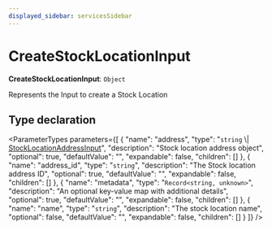 ```yaml
---
displayed_sidebar: servicesSidebar
---
```



# CreateStockLocationInput

 **CreateStockLocationInput**: `Object`

Represents the Input to create a Stock Location

## Type declaration

<ParameterTypes parameters={[
  {
    "name": "address",
    "type": "`string` \\| [StockLocationAddressInput](services.StockLocationAddressInput.mdx)",
    "description": "Stock location address object",
    "optional": true,
    "defaultValue": "",
    "expandable": false,
    "children": []
  },
  {
    "name": "address_id",
    "type": "`string`",
    "description": "The Stock location address ID",
    "optional": true,
    "defaultValue": "",
    "expandable": false,
    "children": []
  },
  {
    "name": "metadata",
    "type": "`Record<string, unknown>`",
    "description": "An optional key-value map with additional details",
    "optional": true,
    "defaultValue": "",
    "expandable": false,
    "children": []
  },
  {
    "name": "name",
    "type": "`string`",
    "description": "The stock location name",
    "optional": false,
    "defaultValue": "",
    "expandable": false,
    "children": []
  }
]} />
